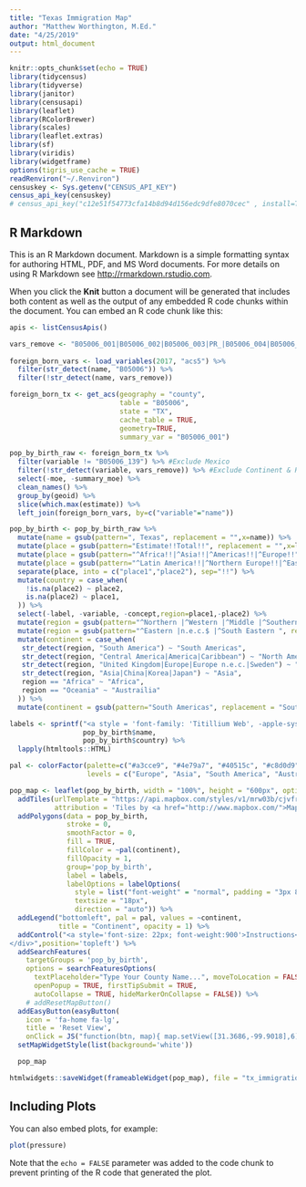 ```yaml
---
title: "Texas Immigration Map"
author: "Matthew Worthington, M.Ed."
date: "4/25/2019"
output: html_document
---
```


```r
knitr::opts_chunk$set(echo = TRUE)
library(tidycensus)
library(tidyverse)
library(janitor)
library(censusapi)
library(leaflet)
library(RColorBrewer)
library(scales)
library(leaflet.extras)
library(sf)
library(viridis)
library(widgetframe)
options(tigris_use_cache = TRUE)
readRenviron("~/.Renviron")
censuskey <- Sys.getenv("CENSUS_API_KEY")
census_api_key(censuskey)
# census_api_key("c12e51f54773cfa14b8d94d156edc9dfe8070cec" , install=TRUE)
```

## R Markdown

This is an R Markdown document. Markdown is a simple formatting syntax for authoring HTML, PDF, and MS Word documents. For more details on using R Markdown see <http://rmarkdown.rstudio.com>.

When you click the **Knit** button a document will be generated that includes both content as well as the output of any embedded R code chunks within the document. You can embed an R code chunk like this:

```r

apis <- listCensusApis()

vars_remove <- "B05006_001|B05006_002|B05006_003|PR_|B05006_004|B05006_013|B05006_021|B05006_028|B05006_047|B05006_048|B05006_049|B05006_056|B05006_067|B05006_078|B05006_091|B05006_092|B05006_098|B05006_101| B05006_106|B05006_109|B05006_117|B05006_123|B05006_124|B05006_125|B05006_138|B05006_148|B05006_160"
  
foreign_born_vars <- load_variables(2017, "acs5") %>%
  filter(str_detect(name, "B05006")) %>% 
  filter(!str_detect(name, vars_remove))

foreign_born_tx <- get_acs(geography = "county", 
                           table = "B05006", 
                           state = "TX",
                           cache_table = TRUE,
                           geometry=TRUE,
                           summary_var = "B05006_001")

pop_by_birth_raw <- foreign_born_tx %>% 
  filter(variable != "B05006_139") %>% #Exclude Mexico
  filter(!str_detect(variable, vars_remove)) %>% #Exclude Continent & Regional Estimates
  select(-moe, -summary_moe) %>%
  clean_names() %>% 
  group_by(geoid) %>%
  slice(which.max(estimate)) %>%
  left_join(foreign_born_vars, by=c("variable"="name")) 

pop_by_birth <- pop_by_birth_raw %>% 
  mutate(name = gsub(pattern=", Texas", replacement = "",x=name)) %>% 
  mutate(place = gsub(pattern="Estimate!!Total!!", replacement = "",x=label)) %>% 
  mutate(place = gsub(pattern="^Africa!!|^Asia!!|^Americas!!|^Europe!!", replacement = "",x=place)) %>% 
  mutate(place = gsub(pattern="^Latin America!!|^Northern Europe!!|^Eastern Asia!!", replacement = "",x=place)) %>%
  separate(place, into = c("place1","place2"), sep="!!") %>%
  mutate(country = case_when(
    !is.na(place2) ~ place2,
    is.na(place2) ~ place1,
  )) %>% 
  select(-label, -variable, -concept,region=place1,-place2) %>% 
  mutate(region = gsub(pattern="^Northern |^Western |^Middle |^Southern |^South Central ", replacement = "",x=region)) %>% 
  mutate(region = gsub(pattern="^Eastern |n.e.c.$ |^South Eastern ", replacement = "",x=region)) %>% 
  mutate(continent = case_when( 
   str_detect(region, "South America") ~ "South Americas",
   str_detect(region, "Central America|America|Caribbean") ~ "North America",
   str_detect(region, "United Kingdom|Europe|Europe n.e.c.|Sweden") ~ "Europe",
   str_detect(region, "Asia|China|Korea|Japan") ~ "Asia",
   region == "Africa" ~ "Africa",
   region == "Oceania" ~ "Austrailia"
  )) %>% 
  mutate(continent = gsub(pattern="South Americas", replacement = "South America",x=continent))

labels <- sprintf("<a style = 'font-family: 'Titillium Web', -apple-system, BlinkMacSystemFont, Roboto, Helvetica, Arial, sans-serif; font-size: 28px; font-weight: 700; color:#3d3d3d'><strong>%s</strong></a> <br/> <strong>Country:</strong> %s",
                  pop_by_birth$name,
                  pop_by_birth$country) %>%
  lapply(htmltools::HTML)

pal <- colorFactor(palette=c("#a3cce9", "#4e79a7", "#40515c", "#c8d0d9", "#f1ce63", "#e46769", "#ffbc79"), 
                   levels = c("Europe", "Asia", "South America", "Austrailia", "Africa", "North America", "Arctic"))

pop_map <- leaflet(pop_by_birth, width = "100%", height = "600px", options = leafletOptions(zoomControl = FALSE, minZoom = 6, maxZoom = 6)) %>%
  addTiles(urlTemplate = "https://api.mapbox.com/styles/v1/mrw03b/cjvfr58le99nk1gp3ryxmnvd3/tiles/256/{z}/{x}/{y}@2x?access_token=pk.eyJ1IjoibXJ3MDNiIiwiYSI6IlYwb2FiOWcifQ.RWUm2a87fEC9XrDxzvZKKg",
           attribution = 'Tiles by <a href="http://www.mapbox.com/">Mapbox</a> | Map by <a href="http://www.texas2036.org/">Texas 2036</a>') %>%
  addPolygons(data = pop_by_birth,
              stroke = 0,
              smoothFactor = 0,
              fill = TRUE,
              fillColor = ~pal(continent),
              fillOpacity = 1,
              group='pop_by_birth',
              label = labels,
              labelOptions = labelOptions(
                style = list("font-weight" = "normal", padding = "3px 8px"),
                textsize = "18px",
                direction = "auto")) %>% 
  addLegend("bottomleft", pal = pal, values = ~continent,
            title = "Continent", opacity = 1) %>%
  addControl("<a style='font-size: 22px; font-weight:900'>Instructions</a></br><hr><strong>Find Your County:</strong> Click the <span class='fa fa-search'></span> icon </br><strong>Reset The Map:</strong> Click the <span class='fa fa-home'></span> icon
</div>",position='topleft') %>% 
  addSearchFeatures(
    targetGroups = 'pop_by_birth',
    options = searchFeaturesOptions(
      textPlaceholder="Type Your County Name...", moveToLocation = FALSE,
      openPopup = TRUE, firstTipSubmit = TRUE,
      autoCollapse = TRUE, hideMarkerOnCollapse = FALSE)) %>% 
    # addResetMapButton()
  addEasyButton(easyButton(
    icon = 'fa-home fa-lg',
    title = 'Reset View',
    onClick = JS("function(btn, map){ map.setView([31.3686,-99.9018],6); }"))) %>%
  setMapWidgetStyle(list(background='white'))

  pop_map

htmlwidgets::saveWidget(frameableWidget(pop_map), file = "tx_immigration_map.html", selfcontained = TRUE, background = "white")

```

## Including Plots

You can also embed plots, for example:

```r
plot(pressure)
```

Note that the `echo = FALSE` parameter was added to the code chunk to prevent printing of the R code that generated the plot.
